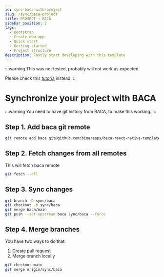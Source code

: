 ```yaml
---
id: sync-baca-with-project
slug: /sync/baca-project
title: PROJECT → BACA
sidebar_position: 2
tags:
  - Bootstrap
  - Create new app
  - Quick start
  - Getting started
  - Project structure
description: Fastly start developing with this template
---
```



:::warning
This was not tested, probably will not work as expected.

Please check this [tutoria](https://graphite.dev/guides/git-cherry-pick-other-repo) instead.
:::

# Synchronize your project with BACA

:::warning
You need to have git history from BACA, to make this working.
:::

## Step 1. Add baca git remote

```bash
git remote add baca git@github.com:binarapps/baca-react-native-template.git
```

## Step 2. Fetch changes from all remotes

This will fetch baca remote

```bash
git fetch --all
```

## Step 3. Sync changes

```bash
git branch -D sync/baca
git checkout -b sync/baca
git merge baca/main
git push --set-upstream baca sync/baca --force
```

## Step 4. Merge branches

You have two ways to do that:

1. Create pull request
2. Merge branch locally

```bash
git checkout main
git merge origin/sync/baca
```
